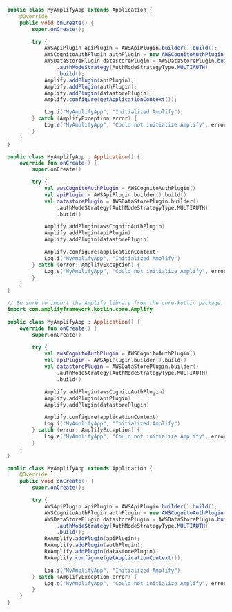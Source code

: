 <BlockSwitcher>
<Block name="Java">

```java
public class MyAmplifyApp extends Application {
    @Override
    public void onCreate() {
        super.onCreate();

        try {
            AWSApiPlugin apiPlugin = AWSApiPlugin.builder().build();
            AWSCognitoAuthPlugin authPlugin = new AWSCognitoAuthPlugin();
            AWSDataStorePlugin datastorePlugin = AWSDataStorePlugin.builder()
                .authModeStrategy(AuthModeStrategyType.MULTIAUTH)
                .build();
            Amplify.addPlugin(apiPlugin);
            Amplify.addPlugin(authPlugin);
            Amplify.addPlugin(datastorePlugin);
            Amplify.configure(getApplicationContext());

            Log.i("MyAmplifyApp", "Initialized Amplify");
        } catch (AmplifyException error) {
            Log.e("MyAmplifyApp", "Could not initialize Amplify", error);
        }
    }
}

```

</Block>
<Block name="Kotlin - Callbacks">

```kotlin
public class MyAmplifyApp : Application() {
    override fun onCreate() {
        super.onCreate()

        try {
            val awsCognitoAuthPlugin = AWSCognitoAuthPlugin()
            val apiPlugin = AWSApiPlugin.builder().build()
            val datastorePlugin = AWSDataStorePlugin.builder()
                .authModeStrategy(AuthModeStrategyType.MULTIAUTH)
                .build()

            Amplify.addPlugin(awsCognitoAuthPlugin)
            Amplify.addPlugin(apiPlugin)
            Amplify.addPlugin(datastorePlugin)

            Amplify.configure(applicationContext)
            Log.i("MyAmplifyApp", "Initialized Amplify")
        } catch (error: AmplifyException) {
            Log.e("MyAmplifyApp", "Could not initialize Amplify", error)
        }
    }
}
```

</Block>
<Block name="Kotlin - Coroutines (Beta)">

```kotlin
// Be sure to import the Amplify library from the core-kotlin package.
import com.amplifyframework.kotlin.core.Amplify

public class MyAmplifyApp : Application() {
    override fun onCreate() {
        super.onCreate()

        try {
            val awsCognitoAuthPlugin = AWSCognitoAuthPlugin()
            val apiPlugin = AWSApiPlugin.builder().build()
            val datastorePlugin = AWSDataStorePlugin.builder()
                .authModeStrategy(AuthModeStrategyType.MULTIAUTH)
                .build()

            Amplify.addPlugin(awsCognitoAuthPlugin)
            Amplify.addPlugin(apiPlugin)
            Amplify.addPlugin(datastorePlugin)

            Amplify.configure(applicationContext)
            Log.i("MyAmplifyApp", "Initialized Amplify")
        } catch (error: AmplifyException) {
            Log.e("MyAmplifyApp", "Could not initialize Amplify", error)
        }
    }
}

```

</Block>
<Block name="RxJava">

```java
public class MyAmplifyApp extends Application {
    @Override
    public void onCreate() {
        super.onCreate();

        try {
            AWSApiPlugin apiPlugin = AWSApiPlugin.builder().build();
            AWSCognitoAuthPlugin authPlugin = new AWSCognitoAuthPlugin();
            AWSDataStorePlugin datastorePlugin = AWSDataStorePlugin.builder()
                .authModeStrategy(AuthModeStrategyType.MULTIAUTH)
                .build();
            RxAmplify.addPlugin(apiPlugin);
            RxAmplify.addPlugin(authPlugin);
            RxAmplify.addPlugin(datastorePlugin);
            RxAmplify.configure(getApplicationContext());

            Log.i("MyAmplifyApp", "Initialized Amplify");
        } catch (AmplifyException error) {
            Log.e("MyAmplifyApp", "Could not initialize Amplify", error);
        }
    }
}
```

</Block>
</BlockSwitcher>
